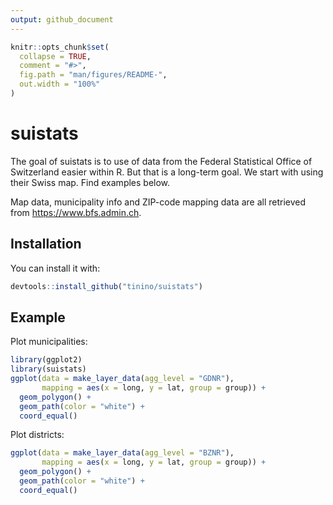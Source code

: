 ```yaml
---
output: github_document
---
```


<!-- README.md is generated from README.Rmd. Please edit that file -->

```r
knitr::opts_chunk$set(
  collapse = TRUE,
  comment = "#>",
  fig.path = "man/figures/README-",
  out.width = "100%"
)
```
# suistats

The goal of suistats is to use of data from the Federal Statistical Office of Switzerland easier within R. But that is a long-term goal. We start with using their Swiss map. Find examples below.

Map data, municipality info and ZIP-code mapping data are all retrieved from [https://www.bfs.admin.ch](https://www.bfs.admin.ch).

## Installation

You can install it with:

``` r
devtools::install_github("tinino/suistats")
```

## Example
Plot municipalities:
```r
library(ggplot2)
library(suistats)
ggplot(data = make_layer_data(agg_level = "GDNR"),
       mapping = aes(x = long, y = lat, group = group)) +
  geom_polygon() +
  geom_path(color = "white") +
  coord_equal()
```

Plot districts:
```r
ggplot(data = make_layer_data(agg_level = "BZNR"),
       mapping = aes(x = long, y = lat, group = group)) +
  geom_polygon() +
  geom_path(color = "white") +
  coord_equal()
```

